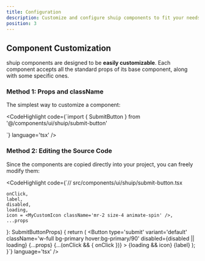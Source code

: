 ```yaml
---
title: Configuration
description: Customize and configure shuip components to fit your needs and design system.
position: 3
---
```


## Component Customization

shuip components are designed to be **easily customizable**. Each component accepts all the standard props of its base component, along with some specific ones.

### Method 1: Props and className

The simplest way to customize a component:

<CodeHighlight code={`import { SubmitButton } from '@/components/ui/shuip/submit-button'

<SubmitButton 
  	label="Send"
  	className="bg-blue-600 hover:bg-blue-700"
  	size="lg"
  	loading={isLoading}
/>`} language='tsx' />

### Method 2: Editing the Source Code

Since the components are copied directly into your project, you can freely modify them:

<CodeHighlight code={`// src/components/ui/shuip/submit-button.tsx

    onClick,
    label,
    disabled,
    loading,
    icon = <MyCustomIcon className='mr-2 size-4 animate-spin' />,
    ...props
}: SubmitButtonProps) {
  return (
    <Button
      type='submit'
      variant='default'
      className='w-full bg-primary hover:bg-primary/90'
      disabled={disabled || loading}
      {...props}
      {...(onClick && { onClick })}
    >
      {loading && icon}
      {label}
    </Button>
  );
}`} language='tsx' />

